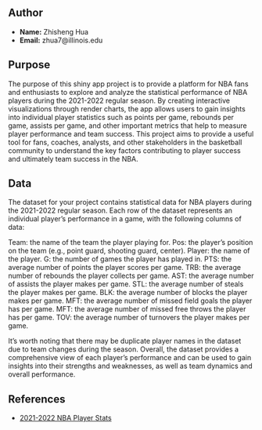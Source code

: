 ## Author

- **Name:** Zhisheng Hua
- **Email:** zhua7@illinois.edu

## Purpose

The purpose of this shiny app project is to provide a platform for NBA fans and enthusiasts to explore and analyze the statistical performance of NBA players during the 2021-2022 regular season. By creating interactive visualizations through render charts, the app allows users to gain insights into individual player statistics such as points per game, rebounds per game, assists per game, and other important metrics that help to measure player performance and team success. This project aims to provide a useful tool for fans, coaches, analysts, and other stakeholders in the basketball community to understand the key factors contributing to player success and ultimately team success in the NBA.

## Data

The dataset for your project contains statistical data for NBA players during the 2021-2022 regular season. Each row of the dataset represents an individual player's performance in a game, with the following columns of data:

Team: the name of the team the player playing for.
Pos: the player's position on the team (e.g., point guard, shooting guard, center).
Player: the name of the player.
G: the number of games the player has played in.
PTS: the average number of points the player scores per game.
TRB: the average number of rebounds the player collects per game.
AST: the average number of assists the player makes per game.
STL: the average number of steals the player makes per game.
BLK: the average number of blocks the player makes per game.
MFT: the average number of missed field goals the player has per game.
MFT: the average number of missed free throws the player has per game.
TOV: the average number of turnovers the player makes per game.

It's worth noting that there may be duplicate player names in the dataset due to team changes during the season. Overall, the dataset provides a comprehensive view of each player's performance and can be used to gain insights into their strengths and weaknesses, as well as team dynamics and overall performance.

## References

- [2021-2022 NBA Player Stats](https://www.kaggle.com/datasets/vivovinco/nba-player-stats)
